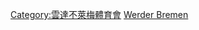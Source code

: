 {{Catnav|頁面分類|...|德國體育|德國足球|效力德國球會的球員}}
{{Catnav|頁面分類|...|各國足球|德國足球|效力德國球會的球員}}
{{Commonscat|Players of SV Werder Bremen}}

[[Category:雲達不萊梅體育會|Category:雲達不萊梅體育會]]
[[Category:效力德國球會的球員|Werder Bremen]]
